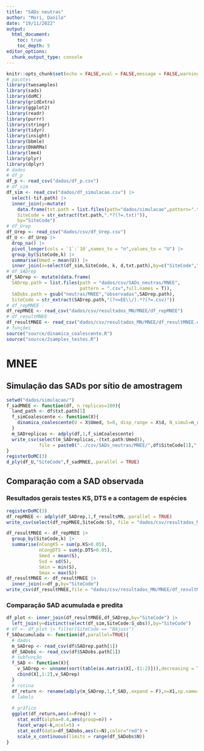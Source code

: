 ```yaml
---
title: "SADs neutras"
author: "Mori, Danilo"
date: "19/11/2022"
output: 
  html_document:
    toc: true
    toc_depth: 5
editor_options: 
  chunk_output_type: console
---
```


<style>
body {
text-align: justify}
</style>

```r
knitr::opts_chunk$set(echo = FALSE,eval = FALSE,message = FALSE,warning = FALSE)
# pacotes
library(twosamples)
library(sads)
library(doMC)
library(gridExtra)
library(ggplot2)
library(readr)
library(purrr)
library(stringr)
library(tidyr)
library(insight)
library(bbmle)
library(DHARMa)
library(lme4)
library(plyr)
library(dplyr)
# dados
# df_p
df_p <- read_csv("dados/df_p.csv")
# df_sim
df_sim <- read_csv("dados/df_simulacao.csv") |> 
  select(-tif.path) |> 
  inner_join(y=mutate(
    data.frame(txt.path = list.files(path="dados/simulacao",pattern=".txt")),
    SiteCode = str_extract(txt.path,".*?(?=.txt)")),
    by="SiteCode")
# df_Urep
df_Urep <- read_csv("dados/csv/df_Urep.csv")
df_U <- df_Urep |> 
  drop_na() |> 
  pivot_longer(cols = `1`:`10`,names_to = "n",values_to = "U") |> 
  group_by(SiteCode,k) |> 
  summarise(Umed = mean(U)) |> 
  inner_join(x=select(df_sim,SiteCode, k, d,txt.path),by=c("SiteCode","k"))
# df_SADrep
df_SADrep <- mutate(data.frame(
  SADrep.path = list.files(path = "dados/csv/SADs_neutras/MNEE",
                           pattern = ".csv",full.names = T)),
  SADobs.path = gsub("neutras/MNEE","observadas",SADrep.path),
  SiteCode = str_extract(SADrep.path,"(?<=EE\\/).*?(?=.csv)"))
# df_repMNEE
df_repMNEE <- read_csv("dados/csv/resultados_MN/MNEE/df_repMNEE")
# df_resultMNEE
df_resultMNEE <- read_csv("dados/csv/resultados_MN/MNEE/df_resultMNEE.csv")
# funções
source("source/dinamica_coalescente.R")
source("source/2samples_testes.R")
```

# MNEE

## Simulação das SADs por sítio de amostragem

```r
setwd("dados/simulacao/")
f_sadMNEE <- function(df, n_replicas=100){
  land_path <- df$txt.path[1]
  f_simCoalescente <- function(X){
    dinamica_coalescente(U = X$Umed, S=0, disp_range = X$d, N_simul=n_replicas,landscape = land_path)
  }
  m_SADreplicas <- adply(df,1,f_simCoalescente)
  write_csv(select(m_SADreplicas,-(txt.path:Umed)),
            file = paste0("../csv/SADs_neutras/MNEE/",df$SiteCode[1],".csv"))
}
registerDoMC(3)
d_ply(df_U,"SiteCode",f_sadMNEE,.parallel = TRUE)
```

## Comparação com a SAD observada

### Resultados gerais testes KS, DTS e a contagem de espécies

```r
registerDoMC(3)
df_repMNEE <- adply(df_SADrep,1,f_resultsMN,.parallel = TRUE)
write_csv(select(df_repMNEE,SiteCode:S), file = "dados/csv/resultados_MN/MNEE/df_repMNEE")
```

```r
df_resultMNEE <- df_repMNEE |> 
  group_by(SiteCode,k) |> 
  summarise(nCongKS = sum(p.KS>0.05),
            nCongDTS = sum(p.DTS>0.05),
            Smed = mean(S),
            Ssd = sd(S),
            Smin = min(S),
            Smax = max(S))
df_resultMNEE <- df_resultMNEE |> 
  inner_join(x=df_p,by="SiteCode")
write_csv(df_resultMNEE,file = "dados/csv/resultados_MN/MNEE/df_resultMNEE.csv")
```

### Comparação SAD acumulada e predita


```r
df_plot <- inner_join(df_resultMNEE,df_SADrep,by="SiteCode") |> 
  left_join(y=distinct(select(df_sim,SiteCode:S_obs)),by="SiteCode")
# df <- df_plot |> filter(SiteCode == "BAjuss")
f_SADacumulada <- function(df,parallel=TRUE){
  # dados
  m_SADrep <- read_csv(df$SADrep.path[1])
  df_SADobs <- read_csv(df$SADobs.path[1])
  # subfunção
  f_SAD <- function(X){
    v_SADrep <- unname(sort(table(as.matrix(X[,-(1:2)])),decreasing = T))
    cbind(X[,1:2],v_SADrep)
  }
  # rotina
  df_return <- rename(adply(m_SADrep,1,f_SAD,.expand = F),n=X1,sp.name=Var1)
  # labels
  
  # gráfico
  ggplot(df_return,aes(x=Freq)) +
    stat_ecdf(alpha=0.4,aes(group=n)) +
    facet_wrap(~k,ncol=5) +
    stat_ecdf(data=df_SADobs,aes(x=N),color="red") +
    scale_x_continuous(limits = range(df_SADobs$N))
}
```



